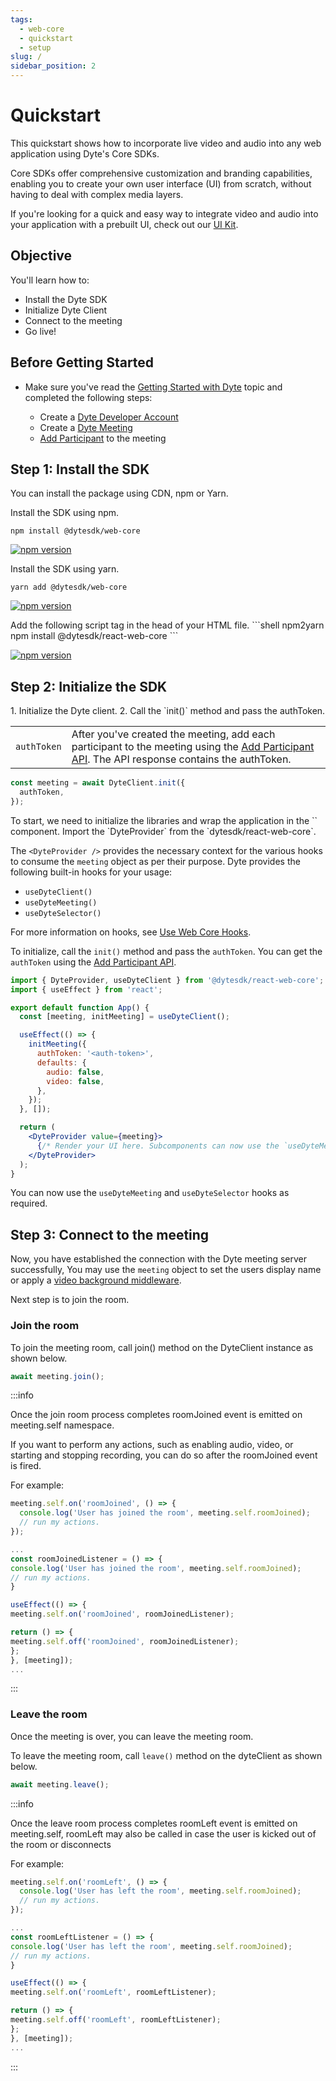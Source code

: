 ```yaml
---
tags:
  - web-core
  - quickstart
  - setup
slug: /
sidebar_position: 2
---
```



# Quickstart

This quickstart shows how to incorporate live video and audio into any web application using Dyte's Core SDKs.

Core SDKs offer comprehensive customization and branding capabilities, enabling you to create your own user interface (UI) from scratch, without having to deal with complex media layers.

If you're looking for a quick and easy way to integrate video and audio into your application with a prebuilt UI, check out our [UI Kit](/ui-kit/quickstart).

## Objective

You'll learn how to:

- Install the Dyte SDK
- Initialize Dyte Client
- Connect to the meeting
- Go live!

## Before Getting Started

- Make sure you've read the [Getting Started with Dyte](/getting-started) topic
  and completed the following steps:

  - Create a [Dyte Developer Account](https://dev.dyte.io/)
  - Create a [Dyte Meeting](/api/?v=v2#/operations/create_meeting)
  - [Add Participant](/api/?v=v2#/operations/add_participant) to the meeting

## Step 1: Install the SDK

You can install the package using CDN, npm or Yarn.

<Tabs groupId="framework" defaultValue="react">
<TabItem value="js" label="Javascript">
<Tabs
  groupId="node-pm"
  defaultValue="npm"
  values={[
    { label: "npm", value: "npm" },
    { label: "yarn", value: "yarn" },
    { label: "CDN", value: "CDN" },
  ]}
>
  <TabItem value="npm">
Install the SDK using npm.

```shell
npm install @dytesdk/web-core
```

[![npm version](https://badge.fury.io/js/@dytesdk%2Fweb-core.svg)](https://badge.fury.io/js/@dytesdk%2Fweb-core)

  </TabItem>
  <TabItem value="yarn">
Install the SDK using yarn.

```shell
yarn add @dytesdk/web-core
```

[![npm version](https://badge.fury.io/js/@dytesdk%2Fweb-core.svg)](https://badge.fury.io/js/@dytesdk%2Fweb-core)

  </TabItem>
  <TabItem value="CDN">
Add the following script tag in the head of your HTML file.
  
  <WebCoreCDNInstallation />
  </TabItem>
</Tabs>
</TabItem>
<TabItem value="react" label="React">
```shell npm2yarn
npm install @dytesdk/react-web-core
```

[![npm version](https://badge.fury.io/js/@dytesdk%2Freact-web-core.svg)](https://badge.fury.io/js/@dytesdk%2Freact-web-core)

</TabItem>
</Tabs>

## Step 2: Initialize the SDK

<Tabs groupId="framework" defaultValue="react">
<TabItem value="js" label="Javascript">
1. Initialize the Dyte client.
2. Call the `init()` method and pass the authToken.

|             |                                                                                                                                                                                   |
| ----------- | --------------------------------------------------------------------------------------------------------------------------------------------------------------------------------- |
| `authToken` | After you've created the meeting, add each participant to the meeting using the [Add Participant API](/api#/operations/add_participant). The API response contains the authToken. |

```js
const meeting = await DyteClient.init({
  authToken,
});
```

</TabItem>
<TabItem value="react" label="React">
To start, we need to initialize the libraries and wrap the application in the `<DyteProvider />` component. Import the `DyteProvider` from the `dytesdk/react-web-core`.

The `<DyteProvider />` provides the necessary context for the various hooks to consume the `meeting` object as per their purpose. Dyte provides the following built-in hooks for your usage:

- `useDyteClient()`
- `useDyteMeeting()`
- `useDyteSelector()`

For more information on hooks, see [Use Web Core Hooks](/react-ui-kit/using-hooks).

To initialize, call the `init()` method and pass the `authToken`. You can get the `authToken` using the [Add Participant API](/api#/operations/add_participant).

```jsx
import { DyteProvider, useDyteClient } from '@dytesdk/react-web-core';
import { useEffect } from 'react';

export default function App() {
  const [meeting, initMeeting] = useDyteClient();

  useEffect(() => {
    initMeeting({
      authToken: '<auth-token>',
      defaults: {
        audio: false,
        video: false,
      },
    });
  }, []);

  return (
    <DyteProvider value={meeting}>
      {/* Render your UI here. Subcomponents can now use the `useDyteMeeting` and `useDyteSelector` hooks */}
    </DyteProvider>
  );
}
```

You can now use the `useDyteMeeting` and `useDyteSelector` hooks as required.

</TabItem>
</Tabs>

## Step 3: Connect to the meeting

Now, you have established the connection with the Dyte meeting server
successfully, You may use the `meeting` object to set the users display name or apply
a [video background middleware](https://www.npmjs.com/package/@dytesdk/video-background-transformer).

Next step is to join the room.

### Join the room

To join the meeting room, call join() method on the DyteClient instance as
shown below.

```js
await meeting.join();
```

:::info

Once the join room process completes roomJoined event is emitted on meeting.self
namespace.

If you want to perform any actions, such as enabling audio, video, or starting
and stopping recording, you can do so after the roomJoined event is fired.

For example:

<Tabs groupId="framework" defaultValue="react">
  <TabItem value="js" label="Javascript">

```js
meeting.self.on('roomJoined', () => {
  console.log('User has joined the room', meeting.self.roomJoined);
  // run my actions.
});
```

  </TabItem>
  <TabItem value="react" label="React">

```js
...
const roomJoinedListener = () => {
console.log('User has joined the room', meeting.self.roomJoined);
// run my actions.
}

useEffect(() => {
meeting.self.on('roomJoined', roomJoinedListener);

return () => {
meeting.self.off('roomJoined', roomJoinedListener);
};
}, [meeting]);
...
```

</TabItem>
</Tabs>

:::

### Leave the room

Once the meeting is over, you can leave the meeting room.

To leave the meeting room, call `leave()` method on the dyteClient as shown
below.

```js
await meeting.leave();
```

:::info

Once the leave room process completes roomLeft event is emitted on meeting.self,
roomLeft may also be called in case the user is kicked out of the room or disconnects

For example:

<Tabs groupId="framework" defaultValue="react">
  <TabItem value="js" label="Javascript">

```js
meeting.self.on('roomLeft', () => {
  console.log('User has left the room', meeting.self.roomJoined);
  // run my actions.
});
```

  </TabItem>
  <TabItem value="react" label="React">

```js
...
const roomLeftListener = () => {
console.log('User has left the room', meeting.self.roomJoined);
// run my actions.
}

useEffect(() => {
meeting.self.on('roomLeft', roomLeftListener);

return () => {
meeting.self.off('roomLeft', roomLeftListener);
};
}, [meeting]);
...
```

</TabItem>
</Tabs>
:::

<head>
  <title>Web Core Quickstart</title>
</head>
